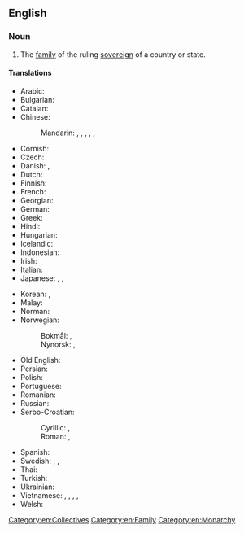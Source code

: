 ==English==

===Noun===
{{en-noun}}

# The [[family]] of the ruling [[sovereign]] of a country or state.

====Translations====
{{trans-top|family of the ruling sovereign of a country or state}}
* Arabic: {{t|ar|عَائِلَة مَلِكِيَّة|f}}
* Bulgarian: {{t|bg|кралско семейство|n}}
* Catalan: {{t|ca|família reial|f}}
* Chinese:
*: Mandarin: {{t+|cmn|皇家|tr=huángjiā}}, {{t+|cmn|皇室|tr=huángshì}}, {{t+|cmn|王室|tr=wángshì}}, {{t+|cmn|王家|tr=wángjiā}}, {{t+|cmn|皇族|tr=huángzú}}, {{t+|cmn|宗室|tr=zōngshì}}
* Cornish: {{t|kw|teylu riel|m}}
* Czech: {{t|cs|královská rodina|f}}
* Danish: {{t|da|kongehus|n}}, {{t|da|kongelig familie|c}}
* Dutch: {{t|nl|koninklijke familie|f}}
* Finnish: {{t+|fi|kuningasperhe}}
* French: {{t|fr|[[famille]] [[royale]]|f}}
* Georgian: {{t|ka|სამეფო ოჯახი}}
* German: {{t|de|königliche Familie|f}}
* Greek: {{t|el|βασιλική οικογένεια|f}}
* Hindi: {{t+|hi|राजकुल|m}}
* Hungarian: {{t|hu|királyi család}}
* Icelandic: {{t|is|konungsfjölskylda|f}}
* Indonesian: {{t+|id|keluarga kerajaan}}
* Irish: {{t|ga|teaghlach ríoga|m}}
* Italian: {{t|it|famiglia reale|f}}
* Japanese: {{t+|ja|王家|tr=おうけ, ōke}}, {{t+|ja|王室|tr=おうしつ, ōshitsu}}, {{t+|ja|皇室|tr=こうしつ, kōshitsu}}
{{trans-mid}}
* Korean: {{t|ko|왕실}}, {{t|ko|왕가}}
* Malay: {{t|ms|keluarga diraja}}
* Norman: {{t|nrf|fanmil'ye rouoyale|f}} {{qualifier|Jersey}}
* Norwegian:
*: Bokmål: {{t|nb|kongefamilie|m}}, {{t|nb|kongehus|n}}
*: Nynorsk: {{t|nn|kongefamilie|m}}, {{t|nn|kongehus|n}}
* Old English: {{t|ang|cynecynn|n}}
* Persian: {{t|fa|خانواده سلطنتی|tr=xânevâde-ye saltanati}}
* Polish: {{t|pl|[[rodzina]] [[królewski|królewska]]|f}}
* Portuguese: {{t|pt|[[família]] [[real]]|f}}
* Romanian: {{t|ro|familie regală|f}}
* Russian: {{t|ru|короле́вская семья́|f}}
* Serbo-Croatian:
*: Cyrillic: {{t|sh|краловска обитељ|f}}, {{t|sh|краловска породица|f}}
*: Roman: {{t|sh|kralovska obitelj|f}}, {{t|sh|kralovska porodica|f}}
* Spanish: {{t|es|familia real|f}}
* Swedish: {{t+|sv|kungafamilj|c}}, {{t|sv|kungliga familjen|c}}, {{t+|sv|kungahus|n}}
* Thai: {{t|th|ชนชั้นเจ้า|tr=chon-chán-jâao}}
* Turkish: {{t|tr|kraliyet ailesi}}
* Ukrainian: {{t|uk|королівська сім'я|f}}
* Vietnamese: {{t+|vi|hoàng gia}}, {{t+|vi|hoàng tộc}}, {{t+|vi|hoàng thất}}, {{t+|vi|hoàng phái}}, {{t+|vi|tôn thất}}
* Welsh: {{t|cy|teulu brenhinol|m}}
{{trans-bottom}}

[[Category:en:Collectives]]
[[Category:en:Family]]
[[Category:en:Monarchy]]